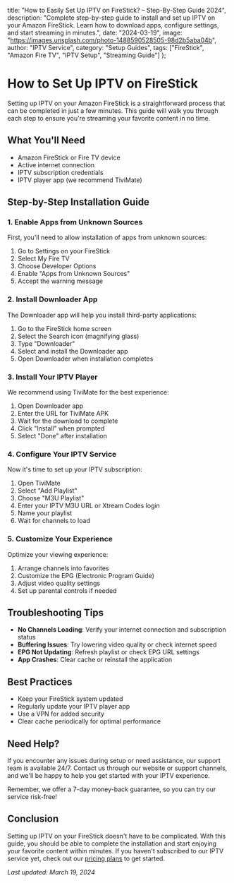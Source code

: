   title: "How to Easily Set Up IPTV on FireStick? – Step-By-Step Guide 2024",
  description: "Complete step-by-step guide to install and set up IPTV on your Amazon FireStick. Learn how to download apps, configure settings, and start streaming in minutes.",
  date: "2024-03-19",
  image: "https://images.unsplash.com/photo-1488590528505-98d2b5aba04b",
  author: "IPTV Service",
  category: "Setup Guides",
  tags: ["FireStick", "Amazon Fire TV", "IPTV Setup", "Streaming Guide"]
};

# How to Set Up IPTV on FireStick

Setting up IPTV on your Amazon FireStick is a straightforward process that can be completed in just a few minutes. This guide will walk you through each step to ensure you're streaming your favorite content in no time.

## What You'll Need

- Amazon FireStick or Fire TV device
- Active internet connection
- IPTV subscription credentials
- IPTV player app (we recommend TiviMate)

## Step-by-Step Installation Guide

### 1. Enable Apps from Unknown Sources

First, you'll need to allow installation of apps from unknown sources:

1. Go to Settings on your FireStick
2. Select My Fire TV
3. Choose Developer Options
4. Enable "Apps from Unknown Sources"
5. Accept the warning message

### 2. Install Downloader App

The Downloader app will help you install third-party applications:

1. Go to the FireStick home screen
2. Select the Search icon (magnifying glass)
3. Type "Downloader"
4. Select and install the Downloader app
5. Open Downloader when installation completes

### 3. Install Your IPTV Player

We recommend using TiviMate for the best experience:

1. Open Downloader app
2. Enter the URL for TiviMate APK
3. Wait for the download to complete
4. Click "Install" when prompted
5. Select "Done" after installation

### 4. Configure Your IPTV Service

Now it's time to set up your IPTV subscription:

1. Open TiviMate
2. Select "Add Playlist"
3. Choose "M3U Playlist"
4. Enter your IPTV M3U URL or Xtream Codes login
5. Name your playlist
6. Wait for channels to load

### 5. Customize Your Experience

Optimize your viewing experience:

1. Arrange channels into favorites
2. Customize the EPG (Electronic Program Guide)
3. Adjust video quality settings
4. Set up parental controls if needed

## Troubleshooting Tips

- **No Channels Loading**: Verify your internet connection and subscription status
- **Buffering Issues**: Try lowering video quality or check internet speed
- **EPG Not Updating**: Refresh playlist or check EPG URL settings
- **App Crashes**: Clear cache or reinstall the application

## Best Practices

- Keep your FireStick system updated
- Regularly update your IPTV player app
- Use a VPN for added security
- Clear cache periodically for optimal performance

## Need Help?

If you encounter any issues during setup or need assistance, our support team is available 24/7. Contact us through our website or support channels, and we'll be happy to help you get started with your IPTV experience.

Remember, we offer a 7-day money-back guarantee, so you can try our service risk-free!

## Conclusion

Setting up IPTV on your FireStick doesn't have to be complicated. With this guide, you should be able to complete the installation and start enjoying your favorite content within minutes. If you haven't subscribed to our IPTV service yet, check out our [pricing plans](/pricing) to get started.

*Last updated: March 19, 2024*
